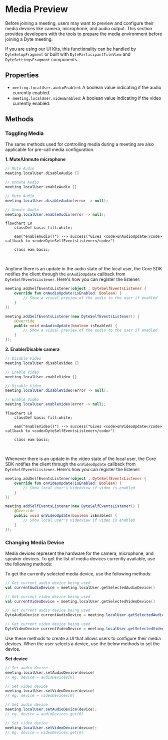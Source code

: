 # Media Preview

Before joining a meeting, users may want to preview and configure their media devices like camera, microphone, and audio output.
This section provides developers with the tools to prepare the media environment before joining a Dyte meeting.

If you are using our UI Kits, this functionality can be handled by `DyteSetupFragment` or built with `DyteParticipantTileView`
and `DyteSettingsFragment` components.

## Properties

- `meeting.localUser.audioEnabled`: A <span className="tag-orange">boolean</span> value indicating if the audio currently enabled.
- `meeting.localUser.videoEnabled`: A <span className="tag-orange">boolean</span> value indicating if the video currently enabled.

## Methods

### Toggling Media

The same methods used for controlling media during a meeting are also applicable for pre-call media configuration.

**1. Mute/Unmute microphone**

<Tabs groupId="android-core-media-preview">
  <TabItem value="kotlin" label="Kotlin" default>

```kotlin
// Mute Audio
meeting.localUser.disableAudio {}

// Unmute Audio
meeting.localUser.enableAudio {}
```

  </TabItem>

  <TabItem value="java" label="Java" default>

```java
// Mute Audio
meeting.localUser.disableAudio(error -> null);

// Unmute Audio
meeting.localUser.enableAudio(error -> null);
```

  </TabItem>
</Tabs>

```mermaid
flowchart LR
    classDef basic fill:white;

    eam("enableAudio()") --> success("Gives <code>onAudioUpdate</code> callback to <code>DyteSelfEventsListener</code>")

    class eam basic;
```

<br />

Anytime there is an update in the audio state of the local user, the Core SDK notifies the client through the `onAudioUpdate` callback
from `DyteSelfEventsListener`. Here's how you can register the listener:

<Tabs groupId="android-core-media-preview">
  <TabItem value="kotlin" label="Kotlin" default>

```kotlin
meeting.addSelfEventsListener(object : DyteSelfEventsListener {
    override fun onAudioUpdate(isEnabled: Boolean) {
        // Show a visual preview of the audio to the user if enabled
    }
})
```

  </TabItem>

  <TabItem value="java" label="Java" default>

```java
meeting.addSelfEventsListener(new DyteSelfEventsListener() {
    @Override
    public void onAudioUpdate(boolean isEnabled) {
        // Show a visual preview of the audio to the user if enabled
    }
});
```

  </TabItem>
</Tabs>

**2. Enable/Disable camera**

<Tabs groupId="android-core-media-preview">
  <TabItem value="kotlin" label="Kotlin" default>

```kotlin
// Disable Video
meeting.localUser.disableVideo {}

// Enable Video
meeting.localUser.enableVideo {}
```

  </TabItem>

  <TabItem value="java" label="Java" default>

```java
// Disable Video
meeting.localUser.disableVideo(error -> null);

// Enable Video
meeting.localUser.enableVideo(error -> null);
```

  </TabItem>
</Tabs>

```mermaid
flowchart LR
    classDef basic fill:white;

    eam("enableVideo()") --> success("Gives <code>onVideoUpdate</code> callback to <code>DyteSelfEventsListener</code>")

    class eam basic;
```

<br />

Whenever there is an update in the video state of the local user, the Core SDK notifies the client through the `onVideoUpdate` callback
from `DyteSelfEventsListener`. Here's how you can register the listener:

<Tabs groupId="android-core-media-preview">
  <TabItem value="kotlin" label="Kotlin" default>

```kotlin
meeting.addSelfEventsListener(object : DyteSelfEventsListener {
    override fun onVideoUpdate(isEnabled: Boolean) {
        // Show local user's VideoView if video is enabled
    }
})
```

  </TabItem>

  <TabItem value="java" label="Java" default>

```java
meeting.addSelfEventsListener(new DyteSelfEventsListener() {
    @Override
    public void onVideoUpdate(boolean isEnabled) {
        // Show local user's VideoView if video is enabled
    }
});
```

  </TabItem>
</Tabs>

### Changing Media Device

Media devices represent the hardware for the camera, microphone, and speaker devices. To get the list of media devices currently
available, use the following methods:

To get the currently selected media device, use the following methods:

<Tabs groupId="android-core-media-preview">
  <TabItem value="kotlin" label="Kotlin" default>

```kotlin
// Get current audio device being used
val currentAudioDevice = meeting.localUser.getSelectedAudioDevice()

// Get current video device being used
val currentVideoDevice = meeting.localUser.getSelectedVideoDevice()
```

  </TabItem>

  <TabItem value="java" label="Java" default>

```java
// Get current audio device being used
DyteAudioDevice currentAudioDevice = meeting.localUser.getSelectedAudioDevice();

// Get current video device being used
DyteVideoDevice currentVideoDevice = meeting.localUser.getSelectedVideoDevice();
```

  </TabItem>
</Tabs>

Use these methods to create a UI that allows users to configure their media devices. When the user selects a device, use the below methods to set the device.

**Set device**

<Tabs groupId="android-core-media-preview">
  <TabItem value="kotlin" label="Kotlin" default>

```kotlin
// Set audio device
meeting.localUser.setAudioDevice(device)
// eg. device = audioDevices[0]

// Set video device
meeting.localUser.setVideoDevice(device)
// eg. device = videoDevices[0]
```

  </TabItem>

  <TabItem value="java" label="Java" default>

```java
// Set audio device
meeting.localUser.setAudioDevice(device);
// eg. device = audioDevices.get(0)

// Set video device
meeting.localUser.setVideoDevice(device);
// eg. device = videoDevices.get(0)
```

  </TabItem>
</Tabs>
